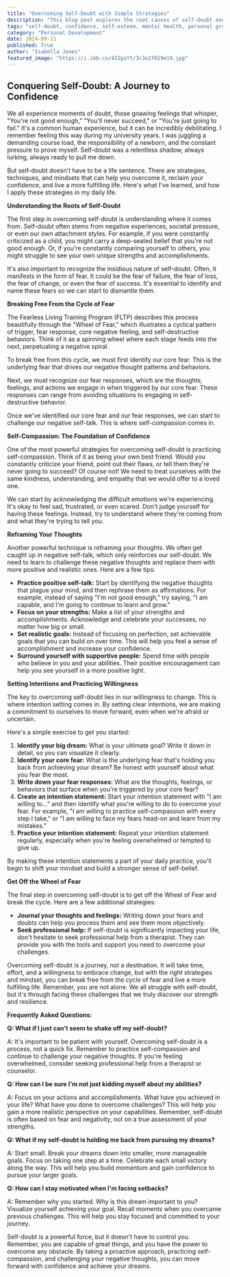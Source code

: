 ```yaml
---
title: "Overcoming Self-Doubt with Simple Strategies"
description: "This blog post explores the root causes of self-doubt and provides practical strategies to overcome it.  Learn how to challenge negative thoughts, practice self-compassion, and set intentions to reclaim your confidence and live a more fulfilling life."
tags: "self-doubt, confidence, self-esteem, mental health, personal growth, motivation, positive thinking, mindfulness, resilience, overcoming challenges, fear, anxiety, self-compassion, goal setting, strategies, techniques, psychology, life skills"
category: "Personal Development"
date: 2024-09-21
published: True
author: "Isabella Jones"
featured_image: "https://i.ibb.co/422psYt/3c3e2f019e19.jpg"
---
```


##  Conquering Self-Doubt: A Journey to Confidence

We all experience moments of doubt, those gnawing feelings that whisper, "You're not good enough," "You'll never succeed," or "You're just going to fail." It's a common human experience, but it can be incredibly debilitating.  I remember feeling this way during my university years. I was juggling a demanding course load, the responsibility of a newborn, and the constant pressure to prove myself. Self-doubt was a relentless shadow, always lurking, always ready to pull me down.

But self-doubt doesn't have to be a life sentence. There are strategies, techniques, and mindsets that can help you overcome it, reclaim your confidence, and live a more fulfilling life.  Here's what I've learned, and how I apply these strategies in my daily life.

**Understanding the Roots of Self-Doubt**

The first step in overcoming self-doubt is understanding where it comes from.  Self-doubt often stems from negative experiences, societal pressure, or even our own attachment styles. For example, if you were constantly criticized as a child, you might carry a deep-seated belief that you're not good enough.  Or, if you're constantly comparing yourself to others, you might struggle to see your own unique strengths and accomplishments.  

It's also important to recognize the insidious nature of self-doubt. Often, it manifests in the form of fear. It could be the fear of failure, the fear of loss, the fear of change, or even the fear of success. It's essential to identify and name these fears so we can start to dismantle them.

**Breaking Free From the Cycle of Fear**

The Fearless Living Training Program (FLTP) describes this process beautifully through the "Wheel of Fear," which illustrates a cyclical pattern of trigger, fear response, core negative feeling, and self-destructive behaviors.  Think of it as a spinning wheel where each stage feeds into the next, perpetuating a negative spiral. 

To break free from this cycle, we must first identify our core fear. This is the underlying fear that drives our negative thought patterns and behaviors.  

Next, we must recognize our fear responses, which are the thoughts, feelings, and actions we engage in when triggered by our core fear. These responses can range from avoiding situations to engaging in self-destructive behavior.  

Once we've identified our core fear and our fear responses, we can start to challenge our negative self-talk. This is where self-compassion comes in.  

**Self-Compassion: The Foundation of Confidence**

One of the most powerful strategies for overcoming self-doubt is practicing self-compassion.  Think of it as being your own best friend.  Would you constantly criticize your friend, point out their flaws, or tell them they're never going to succeed?  Of course not!  We need to treat ourselves with the same kindness, understanding, and empathy that we would offer to a loved one.

We can start by acknowledging the difficult emotions we're experiencing.  It's okay to feel sad, frustrated, or even scared.  Don't judge yourself for having these feelings.  Instead, try to understand where they're coming from and what they're trying to tell you.

**Reframing Your Thoughts**

Another powerful technique is reframing your thoughts. We often get caught up in negative self-talk, which only reinforces our self-doubt.  We need to learn to challenge these negative thoughts and replace them with more positive and realistic ones.  Here are a few tips:

* **Practice positive self-talk:**  Start by identifying the negative thoughts that plague your mind, and then rephrase them as affirmations.  For example, instead of saying "I'm not good enough," try saying, "I am capable, and I'm going to continue to learn and grow."
* **Focus on your strengths:** Make a list of your strengths and accomplishments.  Acknowledge and celebrate your successes, no matter how big or small.  
* **Set realistic goals:**  Instead of focusing on perfection, set achievable goals that you can build on over time. This will help you feel a sense of accomplishment and increase your confidence. 
* **Surround yourself with supportive people:**  Spend time with people who believe in you and your abilities.  Their positive encouragement can help you see yourself in a more positive light.

**Setting Intentions and Practicing Willingness**

The key to overcoming self-doubt lies in our willingness to change.  This is where intention setting comes in.  By setting clear intentions, we are making a commitment to ourselves to move forward, even when we're afraid or uncertain.  

Here's a simple exercise to get you started:

1. **Identify your big dream:** What is your ultimate goal?  Write it down in detail, so you can visualize it clearly. 
2. **Identify your core fear:** What is the underlying fear that's holding you back from achieving your dream?  Be honest with yourself about what you fear the most.
3. **Write down your fear responses:**  What are the thoughts, feelings, or behaviors that surface when you're triggered by your core fear?  
4. **Create an intention statement:**  Start your intention statement with "I am willing to..." and then identify what you're willing to do to overcome your fear.  For example, "I am willing to practice self-compassion with every step I take," or "I am willing to face my fears head-on and learn from my mistakes."
5. **Practice your intention statement:**  Repeat your intention statement regularly, especially when you're feeling overwhelmed or tempted to give up.  

By making these intention statements a part of your daily practice, you'll begin to shift your mindset and build a stronger sense of self-belief. 

**Get Off the Wheel of Fear**

The final step in overcoming self-doubt is to get off the Wheel of Fear and break the cycle.  Here are a few additional strategies:

* **Journal your thoughts and feelings:** Writing down your fears and doubts can help you process them and see them more objectively.  
* **Seek professional help:**  If self-doubt is significantly impacting your life, don't hesitate to seek professional help from a therapist.  They can provide you with the tools and support you need to overcome your challenges.  

Overcoming self-doubt is a journey, not a destination.  It will take time, effort, and a willingness to embrace change, but with the right strategies and mindset, you can break free from the cycle of fear and live a more fulfilling life.  Remember, you are not alone.  We all struggle with self-doubt, but it's through facing these challenges that we truly discover our strength and resilience. 

**Frequently Asked Questions:**

**Q: What if I just can't seem to shake off my self-doubt?**

A: It's important to be patient with yourself.  Overcoming self-doubt is a process, not a quick fix.  Remember to practice self-compassion and continue to challenge your negative thoughts.  If you're feeling overwhelmed, consider seeking professional help from a therapist or counselor.  

**Q: How can I be sure I'm not just kidding myself about my abilities?**

A:  Focus on your actions and accomplishments.  What have you achieved in your life?  What have you done to overcome challenges?   This will help you gain a more realistic perspective on your capabilities.  Remember, self-doubt is often based on fear and negativity, not on a true assessment of your strengths.

**Q:  What if my self-doubt is holding me back from pursuing my dreams?**

A:  Start small.  Break your dreams down into smaller, more manageable goals.  Focus on taking one step at a time.  Celebrate each small victory along the way.  This will help you build momentum and gain confidence to pursue your larger goals.   

**Q: How can I stay motivated when I'm facing setbacks?**

A:  Remember why you started.  Why is this dream important to you?  Visualize yourself achieving your goal.  Recall moments when you overcame previous challenges.  This will help you stay focused and committed to your journey.

Self-doubt is a powerful force, but it doesn't have to control you.  Remember, you are capable of great things, and you have the power to overcome any obstacle.  By taking a proactive approach, practicing self-compassion, and challenging your negative thoughts, you can move forward with confidence and achieve your dreams.